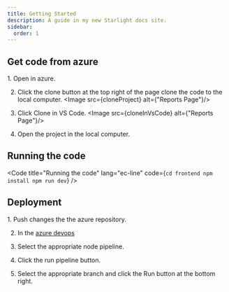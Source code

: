 ```yaml
---
title: Getting Started
description: A guide in my new Starlight docs site.
sidebar:
  order: 1
---
```



## Get code from azure

<Steps>
1.  Open <a target='_blank' href="https://dev.azure.com/even-matpash/_git/gaza-aid"></a> in azure.

2. Click the clone button at the top right of the page clone the code to the local computer. <Image src={cloneProject} alt={"Reports Page"}/>

3. Click Clone in VS Code. <Image src={cloneInVsCode} alt={"Reports Page"}/>

4. Open the project in the local computer.

</Steps>

## Running the code

<Code
  title="Running the code"
  lang="ec-line"
  code={`
  cd frontend
  npm install
  npm run dev
`}
/>

## Deployment

<Steps>
1. Push changes the the azure repository.

2. In the 
<a target='_blank' href="https://dev.azure.com/even-matpash/gaza-ai">azure devops</a> 

3. Select the appropriate node pipeline.

4. Click the run pipeline button. 

5. Select the appropriate branch and click the Run button at the bottom right. 

</Steps>
